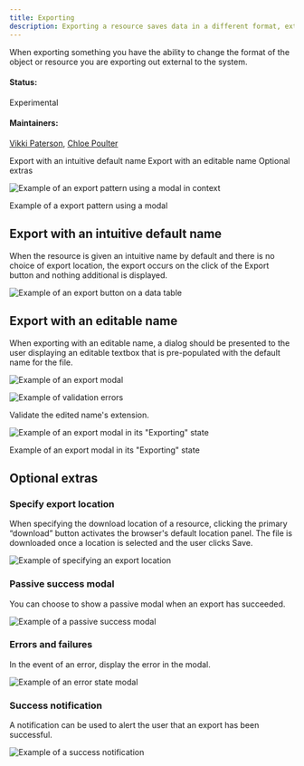 ```yaml
---
title: Exporting
description: Exporting a resource saves data in a different format, external to the system.
---
```


<PageDescription>

When exporting something you have the ability to change the format of the object or resource you are exporting out external to the system.

</PageDescription>

#### Status:

Experimental

#### Maintainers:

[Vikki Paterson](https://github.com/vikkipaterson), [Chloe Poulter](https://github.com/chloepoulterdesign)

<AnchorLinks>

<AnchorLink>Export with an intuitive default name</AnchorLink>
<AnchorLink>Export with an editable name</AnchorLink>
<AnchorLink small>Optional extras</AnchorLink>

</AnchorLinks>

![Example of an export pattern using a modal in context](images/0.png)

<Caption>Example of a export pattern using a modal</Caption>

## Export with an intuitive default name

When the resource is given an intuitive name by default and there is no choice of export location, the export occurs on the click of the Export button and nothing additional is displayed.

<Row>
<Column colLg={8}>

![Example of an export button on a data table](images/1.png)

</Column>
</Row>

## Export with an editable name

When exporting with an editable name, a dialog should be presented to the user displaying an editable textbox that is pre-populated with the default name for the file.

<Row>
<Column colLg={8}>

![Example of an export modal](images/2.png)

![Example of validation errors](images/newimage1.png)

<Caption>Validate the edited name's extension.</Caption>

![Example of an export modal in its "Exporting" state](images/3.png)

<Caption>Example of an export modal in its "Exporting" state</Caption>

</Column>
</Row>

## Optional extras

### Specify export location

When specifying the download location of a resource, clicking the primary “download” button activates the browser's default location panel. The file is downloaded once a location is selected and the user clicks Save.

<Row>
<Column colLg={8}>

![Example of specifying an export location](images/newimage2.png)

</Column>
</Row>

### Passive success modal

You can choose to show a passive modal when an export has succeeded. 

<Row>
<Column colLg={8}>

![Example of a passive success modal](images/newimage3.png)

</Column>
</Row>

### Errors and failures

In the event of an error, display the error in the modal. 

<Row>
<Column colLg={8}>

![Example of an error state modal](images/newimage4.png)

</Column>
</Row>

### Success notification

A notification can be used to alert the user that an export has been successful.

<Row>
<Column colLg={8}>

![Example of a success notification](images/newimage5.png)

</Column>
</Row>
